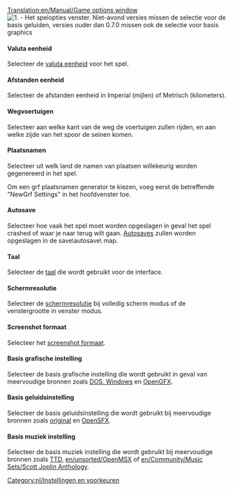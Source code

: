 [[Translation:en/Manual/Game options window]]
{{nl/Inhoudsopgave}}
[[File:en/game options.png|center|frame|1. - Het spelopties venster. Niet-avond versies missen de selectie voor de basis geluiden, versies ouder dan 0.7.0 missen ook de selectie voor basis graphics]]

====Valuta eenheid====
Selecteer de [[en/Archive/Manual/Settings/Currency|valuta eenheid]] voor het spel.

====Afstanden eenheid====
Selecteer de afstanden eenheid in Imperial (mijlen) of Metrisch (kilometers).

====Wegvoertuigen====
Selecteer aan welke kant van de weg de voertuigen zullen rijden, en aan welke zijde van het spoor de seinen komen.

====Plaatsnamen====
Selecteer uit welk land de namen van plaatsen willekeurig worden gegenereerd in het spel.

Om een grf plaatsnamen generator te kiezen, voeg eerst de betreffende "NewGrf Settings" in het hoofdvenster toe.

====Autosave====
Selecteer hoe vaak het spel moet worden opgeslagen in geval het spel crashed of waar je naar terug wilt gaan. [[en/Manual/Autosave|Autosaves]] zullen worden opgeslagen in de save\autosave\ map.

====Taal====
Selecteer de [[en/language|taal]] die wordt gebruikt voor de interface.

====Schermresolutie====
Selecteer de [[en/Archive/Manual/Settings/Resolution|schermresolutie]] bij volledig scherm modus of de venstergrootte in venster modus.

====Screenshot formaat====
Selecteer het [[en/screenshot format|screenshot formaat]].

====Basis grafische instelling====
Selecteer de basis grafische instelling die wordt gebruikt in geval van meervoudige bronnen zoals [[en/Manual/Installation FAQ#What_files_do_I_need_from_TTD.3F|DOS, Windows]] en [[en/Archive/Community/Graphics Replacement|OpenGFX]].

====Basis geluidsinstelling====
Selecteer de basis geluidsinstelling die wordt gebruikt bij meervoudige bronnen zoals [[en/Manual/Installation FAQ#What_files_do_I_need_from_TTD.3F|original]] en [[en/Archive/Community/Sound Effects Replacement|OpenSFX]].

====Basis muziek instelling====
Selecteer de basis muziek instelling die wordt gebruikt bij meervoudige bronnen zoals [[en/Manual/Installation FAQ#What_files_do_I_need_from_TTD.3F|TTD]], [[en/unsorted/OpenMSX]] of [[en/Community/Music Sets/Scott Joplin Anthology]].

[[Category:nl/Instellingen en voorkeuren]]